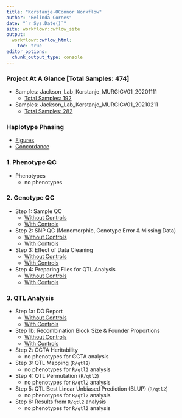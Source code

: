 ```yaml
---
title: "Korstanje-OConnor Workflow"
author: "Belinda Cornes"
date: "`r Sys.Date()`"
site: workflowr::wflow_site
output:
  workflowr::wflow_html:
    toc: true
editor_options:
  chunk_output_type: console
---
```


### Project At A Glance [Total Samples: 474]
* Samples: Jackson_Lab_Korstanje_MURGIGV01_20201111
	+ [Total Samples: 192](0.1_samples_batch_20201111.html)
* Samples: Jackson_Lab_Korstanje_MURGIGV01_20210211
	+ [Total Samples: 282](0.1_samples_batch_20210211.html)


### Haplotype Phasing
* [Figures](0.2_haplotype_comparison_bqc.html)
* [Concordance](concordance_randome.samples.html)


### 1. Phenotype QC
* Phenotypes
	+ no phenotypes


### 2. Genotype QC
* Step 1: Sample QC 
	+ [Without Controls](2.1_sample_bqc.html)
	+ [With Controls](2.1_sample_bqc_wcont.html)
* Step 2: SNP QC (Monomorphic, Genotype Error & Missing Data)
	+ [Without Controls](2.2.1_snp_qc.html)
	+ [With Controls](2.2.1_snp_qc_wcont.html)
* Step 3: Effect of Data Cleaning
	+ [Without Controls](2.3.1_afterqc.html)
	+ [With Controls](2.3.1_afterqc_wcont.html)
* Step 4: Preparing Files for QTL Analysis
	+ [Without Controls](2.4.1_preparing_files_qtl2.html)
	+ [With Controls](2.4.1_preparing_files_qtl2_wcont.html)


### 3. QTL Analysis
* Step 1a: DO Report
	+ [Without Controls](3.1.2_do_diversity_report.html)
	+ [With Controls](3.1.2_do_diversity_report_wcont.html)
* Step 1b: Recombination Block Size & Founder Proportions
	+ [Without Controls](3.1_recomb_size_founder_prop.html)
	+ [With Controls](3.1_recomb_size_founder_prop_wcont.html)
* Step 2: GCTA Heritability
	+ no phenotypes for GCTA analysis
* Step 3: QTL Mapping (`R/qtl2`)
	+ no phenotypes for `R/qtl2` analysis
* Step 4: QTL Permutation (`R/qtl2`)
	+ no phenotypes for `R/qtl2` analysis
* Step 5: QTL Best Linear Unbiased Prediction (BLUP) (`R/qtl2`)
	+ no phenotypes for `R/qtl2` analysis
* Step 6: Results from `R/qtl2` analysis
	+ no phenotypes for `R/qtl2` analysis

